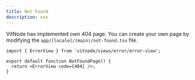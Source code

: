 ```yaml
---
title: Not Found
description: xxx
---
```


VitNode has implemented own 404 page. You can create your own page by modifying the `app/[locale]/(main)/not-found.tsx` file.

```tsx
import { ErrorView } from 'vitnode/views/error/error-view';

export default function NotFoundPage() {
  return <ErrorView code={404} />;
}
```
